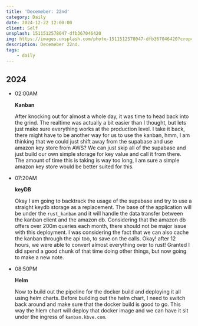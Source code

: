 ```yaml
---
title: 'Decemeber: 22nd'
category: Daily
date: 2024-12-22 12:00:00
client: Self
unsplash: 1511512578047-dfb367046420
img: https://images.unsplash.com/photo-1511512578047-dfb367046420?crop=entropy&cs=srgb&fm=jpg&ixid=MnwzNjM5Nzd8MHwxfHJhbmRvbXx8fHx8fHx8fDE2ODE3NDg2ODY&ixlib=rb-4.0.3&q=85
description: Decemeber 22nd.
tags:
    - daily
---
```



## 2024

-   02:00AM

    **Kanban**

    After knocking out for almost a whole day, it was time to head back into the grind.
    The realtime was actually a bit easier than I thought, but lets just make sure everything works at the production level.
    I take it back, there might have to be another way for us to use the kanban, hmm, I am thinking that we could just shift away from the supabase and use amazon key store from AWS?
    We can just skip all of the supabase and just build our own simple storage for key value and call it from there.
    The amount of time this is taking is way too long, I am sure a simple amazon key store would be better suited for this.

-   07:20AM

    **keyDB**

    Okay I am going to backtrack the usage of the supabase and try to use a straight keydb storage as a replacement.
    The base of the application will be under the `rust_kanban` and it will handle the data transfer between the kanban client and the amazon db.
    Considering that the amazon db offers over 200m queries each month, there should not be major issue with this deployment.
    I was considering the fact that we can also cache the kanban through the api too, to save on the calls.
    Okay! after 12 hours, we were able to convert almost everything over to rust!
    Granted I did spend a good chunk of that time doing other things, but now going to make a new note.

-   08:50PM

    **Helm**

    Now to build out the pipeline for the docker build and deploying it all using helm charts.
    Before building out the helm chart, I need to switch back around and make sure that the docker build is good to go.
    This way the hlem chart will deploy that docker image and we can have it sit under the ingress of `kanban.kbve.com`.
